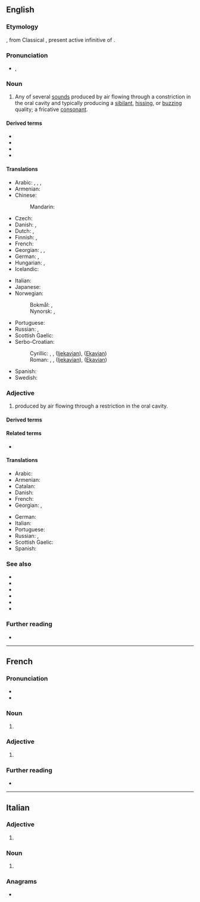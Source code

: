 ==English==

===Etymology===
{{bor|en|NL.|fricativus}}, from Classical {{der|en|la|fricāre}}, present active infinitive of {{m|la|fricō||I rub}}.

===Pronunciation===
* {{a|UK|US}} {{enPR|frĭk'ətĭv}}, {{IPA|en|/ˈfɹɪkətɪv/}}

===Noun===
{{examples|sense=English|* {{IPAchar|/f/}} in  {{l|en|fine }}
* {{IPAchar|/s/}} in {{l|en|sip}}}}
{{en-noun}}

# {{lb|en|phonetics}} Any of several [[sound]]s produced by air flowing through a constriction in the oral cavity and typically producing a [[sibilant]], [[hissing]], or [[buzzing]] quality; a fricative [[consonant]].
#: {{syn|en|spirant|q1=archaic}}
#: {{hypo|en|strident|sibilant}}
#: {{coordinate terms|en|approximant|lateral|nasal|trill|plosive}}

====Derived terms====
* {{l|en|dental fricative}}
* {{l|en|groove fricative}}
* {{l|en|lateral fricative}}
* {{l|en|slit fricative}}

====Translations====
{{trans-top|consonant}}
* Arabic: {{t|ar|اِحْتِكَاكِي|m}}, {{t|ar|رَخْو}}, {{t|ar|صَوْت اِحْتِكَاكِي}}, {{t|ar|صَوْت رَخْو}}
* Armenian: {{t+|hy|շփական|sc=Armn}}
* Chinese:
*: Mandarin: {{t+|cmn|擦音|tr=cāyīn|sc=Hani}}
* Czech: {{t|cs|frikativa|f}}
* Danish: {{t|da|hæmmelyd|c}}, {{t|da|frikativ|c}}
* Dutch: {{t+|nl|fricatief|m}}, {{t+|nl|wrijfklank|m}}
* Finnish: {{t+|fi|frikatiivi}}, {{t+|fi|hankausäänne}}
* French: {{t+|fr|fricative|f}}
* Georgian: {{t|ka|სპირანტი}}, {{t|ka|ფრიკატივი}}, {{t|ka|ნაპრალოვანი}}
* German: {{t+|de|Frikativ|m}}, {{t+|de|Reibelaut|m}}
* Hungarian: {{t|hu|réshang}}, {{t|hu|frikatíva}}
* Icelandic: {{t|is|önghljóð|n}}
{{trans-mid}}
* Italian: {{t+|it|fricativo|m}}
* Japanese: {{t|ja|摩擦音|tr=masatsuon}}
* Norwegian:
*: Bokmål: {{t+|nb|frikativ|m}}, {{t|nb|spirant|m}}
*: Nynorsk: {{t|nn|frikativ|m}}, {{t|nn|spirant|m}}
* Portuguese: {{t+|pt|fricativa|f}}
* Russian: {{t+|ru|фрикати́вный|m}}, {{t+|ru|щелево́й|m}}
* Scottish Gaelic: {{t|gd|suathach|m}}
* Serbo-Croatian:
*: Cyrillic: {{t|sh|фри̏катӣв|m}}, {{t|sh|стру̑јнӣк|m}}, {{t|sh|тјѐсначнӣк|m}} ([[Ijekavian]]), {{t|sh|тесначник|m|alt=тјѐсначнӣк}} ([[Ekavian]])
*: Roman: {{t+|sh|frȉkatīv|m}}, {{t+|sh|strȗjnīk|m}}, {{t+|sh|tjèsnačnīk|m}} ([[Ijekavian]]), {{t|sh|tèsnačnīk|m}} ([[Ekavian]])
* Spanish: {{t+|es|fricativa|f}}
* Swedish: {{t+|sv|frikativa|c}}
{{trans-bottom}}

===Adjective===
{{en-adj}}

# {{lb|en|phonetics}} produced by air flowing through a restriction in the oral cavity.

====Derived terms====
{{der3|en
|fricativise|fricativize
|fricativisation|fricativization
|fricatively
|fricativeness
|nonfricative
|prefricative}}

====Related terms====
* {{l|en|friction}}

====Translations====
{{trans-top|produced by air flowing through a restriction in the oral cavity}}
* Arabic: {{t|ar|رَخْو}}
* Armenian: {{t+|hy|շփական}}
* Catalan: {{t|ca|fricatiu}}
* Danish: {{t|da|frikativ}}
* French: {{t+|fr|fricatif}}
* Georgian: {{t|ka|ფრიკატიული}}, {{t|ka|ნაპრალოვანი}}
{{trans-mid}}
* German: {{t+|de|frikativ}}
* Italian: {{t+|it|fricativo}}
* Portuguese: {{t+|pt|fricativo}}
* Russian: {{t+|ru|фрикати́вный}}, {{t+|ru|щелево́й}}
* Scottish Gaelic: {{t|gd|suathach}}
* Spanish: {{t+|es|fricativo}}
{{trans-bottom}}

===See also===
* {{l|en|affricate}}
* {{l|en|approximant}}
* {{l|en|lateral}}
* {{l|en|nasal}}
* {{l|en|plosive}}
* {{l|en|sibilant}}

===Further reading===
* {{pedialite|Fricative consonant}}

----

==French==

===Pronunciation===
* {{fr-IPA}}
* {{audio|fr|LL-Q150 (fra)-WikiLucas00-fricative.wav|Audio}}

===Noun===
{{fr-noun|f}}

# {{lb|fr|phonetics}} {{l|en|fricative}}

===Adjective===
{{head|fr|adjective form}}

# {{feminine singular of|fr|fricatif}}

===Further reading===
* {{R:TLFi}}

----

==Italian==

===Adjective===
{{it-adj-form|f-p}}

# {{adj form of|it|fricativo||f|p}}

===Noun===
{{head|it|noun form|g=f-p}}

# {{plural of|it|fricativa}}

===Anagrams===
* {{anagrams|it|a=acefiirtv|vetrifica}}